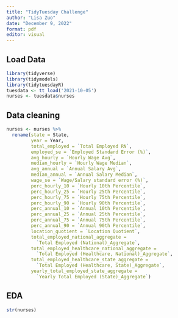 ```yaml
---
title: "TidyTuesday Challenge"
author: "Lisa Zuo"
date: "December 9, 2022"
format: pdf
editor: visual
---
```


## Load Data

```r
library(tidyverse)
library(tidymodels)
library(tidytuesdayR)
tuesdata <- tt_load('2021-10-05')
nurses <- tuesdata$nurses
```

## Data cleaning

```r
nurses <- nurses %>% 
  rename(state = State,
         year = Year,
         total_employed = `Total Employed RN`,
         employed_se = `Employed Standard Error (%)`,
         avg_hourly = `Hourly Wage Avg`,
         median_hourly = `Hourly Wage Median`,
         avg_annual = `Annual Salary Avg`,
         median_annual = `Annual Salary Median`,
         wage_se = `Wage/Salary standard error (%)`,
         perc_hourly_10 = `Hourly 10th Percentile`,
         perc_hourly_25 = `Hourly 25th Percentile`,
         perc_hourly_75 = `Hourly 75th Percentile`,
         perc_hourly_90 = `Hourly 90th Percentile`,
         perc_annual_10 = `Annual 10th Percentile`,
         perc_annual_25 = `Annual 25th Percentile`,
         perc_annual_75 = `Annual 75th Percentile`,
         perc_annual_90 = `Annual 90th Percentile`,
         location_quotient = `Location Quotient`,
         total_employed_national_aggregate = 
           `Total Employed (National)_Aggregate`,
         total_employed_healthcare_national_aggregate = 
           `Total Employed (Healthcare, National)_Aggregate`,
         total_employed_healthcare_state_aggregate = 
           `Total Employed (Healthcare, State)_Aggregate`,
         yearly_total_employed_state_aggregate = 
           `Yearly Total Employed (State)_Aggregate`)
```



## EDA

```r
str(nurses)
```


